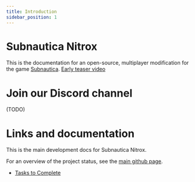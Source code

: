 ```yaml
---
title: Introduction
sidebar_position: 1
---
```


# Subnautica Nitrox

This is the documentation for an open-source, multiplayer modification for the game [Subnautica](https://unknownworlds.com/subnautica/). [Early teaser video](https://www.youtube.com/watch?v=Mw1lzj5l2zk)

# Join our Discord channel
(TODO)

# Links and documentation
This is the main development docs for Subnautica Nitrox.<br />

For an overview of the project status, see the [main github page](https://github.com/SubnauticaNitrox/Nitrox).
* [Tasks to Complete](https://github.com/orgs/SubnauticaNitrox/projects/1)